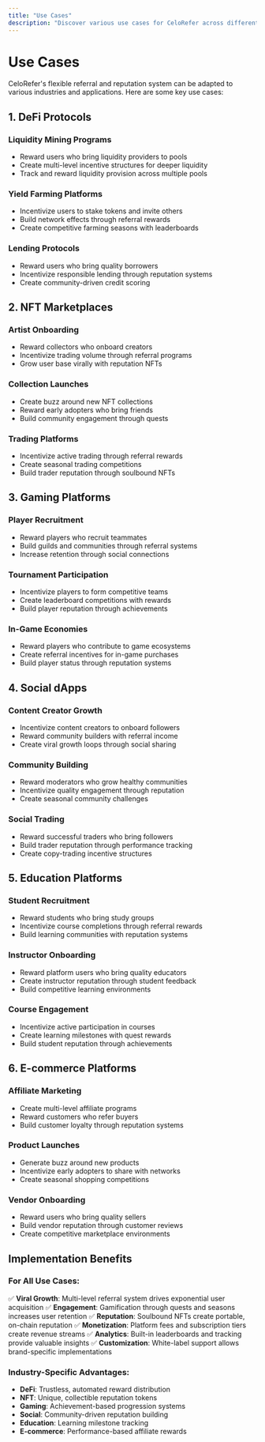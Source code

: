 ```yaml
---
title: "Use Cases"
description: "Discover various use cases for CeloRefer across different industries"
---
```


# Use Cases

CeloRefer's flexible referral and reputation system can be adapted to various industries and applications. Here are some key use cases:

## 1. DeFi Protocols

### Liquidity Mining Programs
- Reward users who bring liquidity providers to pools
- Create multi-level incentive structures for deeper liquidity
- Track and reward liquidity provision across multiple pools

### Yield Farming Platforms
- Incentivize users to stake tokens and invite others
- Build network effects through referral rewards
- Create competitive farming seasons with leaderboards

### Lending Protocols
- Reward users who bring quality borrowers
- Incentivize responsible lending through reputation systems
- Create community-driven credit scoring

## 2. NFT Marketplaces

### Artist Onboarding
- Reward collectors who onboard creators
- Incentivize trading volume through referral programs
- Grow user base virally with reputation NFTs

### Collection Launches
- Create buzz around new NFT collections
- Reward early adopters who bring friends
- Build community engagement through quests

### Trading Platforms
- Incentivize active trading through referral rewards
- Create seasonal trading competitions
- Build trader reputation through soulbound NFTs

## 3. Gaming Platforms

### Player Recruitment
- Reward players who recruit teammates
- Build guilds and communities through referral systems
- Increase retention through social connections

### Tournament Participation
- Incentivize players to form competitive teams
- Create leaderboard competitions with rewards
- Build player reputation through achievements

### In-Game Economies
- Reward players who contribute to game ecosystems
- Create referral incentives for in-game purchases
- Build player status through reputation systems

## 4. Social dApps

### Content Creator Growth
- Incentivize content creators to onboard followers
- Reward community builders with referral income
- Create viral growth loops through social sharing

### Community Building
- Reward moderators who grow healthy communities
- Incentivize quality engagement through reputation
- Create seasonal community challenges

### Social Trading
- Reward successful traders who bring followers
- Build trader reputation through performance tracking
- Create copy-trading incentive structures

## 5. Education Platforms

### Student Recruitment
- Reward students who bring study groups
- Incentivize course completions through referral rewards
- Build learning communities with reputation systems

### Instructor Onboarding
- Reward platform users who bring quality educators
- Create instructor reputation through student feedback
- Build competitive learning environments

### Course Engagement
- Incentivize active participation in courses
- Create learning milestones with quest rewards
- Build student reputation through achievements

## 6. E-commerce Platforms

### Affiliate Marketing
- Create multi-level affiliate programs
- Reward customers who refer buyers
- Build customer loyalty through reputation systems

### Product Launches
- Generate buzz around new products
- Incentivize early adopters to share with networks
- Create seasonal shopping competitions

### Vendor Onboarding
- Reward users who bring quality sellers
- Build vendor reputation through customer reviews
- Create competitive marketplace environments

## Implementation Benefits

### For All Use Cases:
✅ **Viral Growth**: Multi-level referral system drives exponential user acquisition
✅ **Engagement**: Gamification through quests and seasons increases user retention
✅ **Reputation**: Soulbound NFTs create portable, on-chain reputation
✅ **Monetization**: Platform fees and subscription tiers create revenue streams
✅ **Analytics**: Built-in leaderboards and tracking provide valuable insights
✅ **Customization**: White-label support allows brand-specific implementations

### Industry-Specific Advantages:
- **DeFi**: Trustless, automated reward distribution
- **NFT**: Unique, collectible reputation tokens
- **Gaming**: Achievement-based progression systems
- **Social**: Community-driven reputation building
- **Education**: Learning milestone tracking
- **E-commerce**: Performance-based affiliate rewards